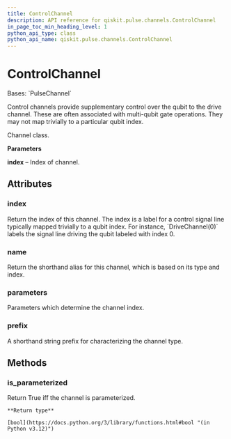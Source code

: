 ```yaml
---
title: ControlChannel
description: API reference for qiskit.pulse.channels.ControlChannel
in_page_toc_min_heading_level: 1
python_api_type: class
python_api_name: qiskit.pulse.channels.ControlChannel
---
```


# ControlChannel

<Class id="qiskit.pulse.channels.ControlChannel" isDedicatedPage={true} github="https://github.com/qiskit/qiskit/tree/stable/0.46/qiskit/pulse/channels.py" signature="qiskit.pulse.channels.ControlChannel(*args, **kwargs)">
  Bases: `PulseChannel`

  Control channels provide supplementary control over the qubit to the drive channel. These are often associated with multi-qubit gate operations. They may not map trivially to a particular qubit index.

  Channel class.

  **Parameters**

  **index** – Index of channel.

  ## Attributes

  ### index

  <Attribute id="qiskit.pulse.channels.ControlChannel.index" name="index">
    Return the index of this channel. The index is a label for a control signal line typically mapped trivially to a qubit index. For instance, `DriveChannel(0)` labels the signal line driving the qubit labeled with index 0.
  </Attribute>

  ### name

  <Attribute id="qiskit.pulse.channels.ControlChannel.name" name="name">
    Return the shorthand alias for this channel, which is based on its type and index.
  </Attribute>

  ### parameters

  <Attribute id="qiskit.pulse.channels.ControlChannel.parameters" name="parameters">
    Parameters which determine the channel index.
  </Attribute>

  ### prefix

  <Attribute id="qiskit.pulse.channels.ControlChannel.prefix" name="prefix" attributeTypeHint="str | None" attributeValue="'u'">
    A shorthand string prefix for characterizing the channel type.
  </Attribute>

  ## Methods

  ### is\_parameterized

  <Function id="qiskit.pulse.channels.ControlChannel.is_parameterized" name="is_parameterized" signature="is_parameterized()">
    Return True iff the channel is parameterized.

    **Return type**

    [bool](https://docs.python.org/3/library/functions.html#bool "(in Python v3.12)")
  </Function>
</Class>

